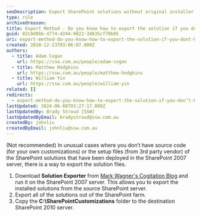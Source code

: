 ```yaml
---
seoDescription: Export SharePoint solutions without original installer or source code by using the Solution Exporter tool and copying the C -SharePointCustomizations folder to the destination server.
type: rule
archivedreason:
title: Export Method - Do you know how to export the solution if you don’t have the original installer or source code? (optional)
guid: 82c0d0bb-4774-4244-9022-3d835cf79b95
uri: export-method-do-you-know-how-to-export-the-solution-if-you-dont-have-the-original-installer-or-source-code-optional
created: 2010-12-23T03:06:07.000Z
authors:
  - title: Adam Cogan
    url: https://ssw.com.au/people/adam-cogan
  - title: Matthew Hodgkins
    url: https://ssw.com.au/people/matthew-hodgkins
  - title: William Yin
    url: https://ssw.com.au/people/william-yin
related: []
redirects:
  - export-method-do-you-know-how-to-export-the-solution-if-you-don’t-have-the-original-installer-or-source-code-(optional)
lastUpdated: 2024-06-08T03:27:17.000Z
lastUpdatedBy: Brady Stroud [SSW]
lastUpdatedByEmail: bradystroud@ssw.com.au
createdBy: johnliu
createdByEmail: johnliu@ssw.com.au
---
```


(Not recommended)
In unusual cases where you don’t have source code (for your own customizations) or the setup files (from 3rd party vendor) of the SharePoint solutions that have been deployed in the SharePoint 2007 server, there is a way to export the solution files.

1. Download **Solution Exporter** from [Mark Wagner's Cogitation Blog](https://blog.markwagner.me/how-to-create-a-sharepoint-solution-for-an-infopath-form) and run it on the SharePoint 2007 server. This allows you to export the installed solutions from the source SharePoint server.
2. Export all of the solutions out of the SharePoint farm.
3. Copy the **C:\SharePointCustomizations** folder to the destination SharePoint 2010 server.
